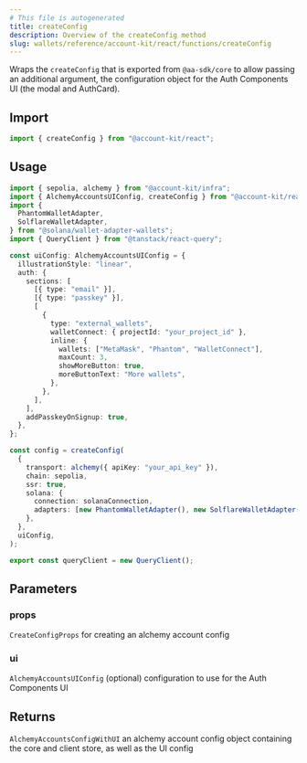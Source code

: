 ```yaml
---
# This file is autogenerated
title: createConfig
description: Overview of the createConfig method
slug: wallets/reference/account-kit/react/functions/createConfig
---
```


Wraps the `createConfig` that is exported from `@aa-sdk/core` to allow passing
an additional argument, the configuration object for the Auth Components UI
(the modal and AuthCard).

## Import

```ts
import { createConfig } from "@account-kit/react";
```

## Usage

```ts
import { sepolia, alchemy } from "@account-kit/infra";
import { AlchemyAccountsUIConfig, createConfig } from "@account-kit/react";
import {
  PhantomWalletAdapter,
  SolflareWalletAdapter,
} from "@solana/wallet-adapter-wallets";
import { QueryClient } from "@tanstack/react-query";

const uiConfig: AlchemyAccountsUIConfig = {
  illustrationStyle: "linear",
  auth: {
    sections: [
      [{ type: "email" }],
      [{ type: "passkey" }],
      [
        {
          type: "external_wallets",
          walletConnect: { projectId: "your_project_id" },
          inline: {
            wallets: ["MetaMask", "Phantom", "WalletConnect"],
            maxCount: 3,
            showMoreButton: true,
            moreButtonText: "More wallets",
          },
        },
      ],
    ],
    addPasskeyOnSignup: true,
  },
};

const config = createConfig(
  {
    transport: alchemy({ apiKey: "your_api_key" }),
    chain: sepolia,
    ssr: true,
    solana: {
      connection: solanaConnection,
      adapters: [new PhantomWalletAdapter(), new SolflareWalletAdapter()],
    },
  },
  uiConfig,
);

export const queryClient = new QueryClient();
```

## Parameters

### props

`CreateConfigProps`
for creating an alchemy account config

### ui

`AlchemyAccountsUIConfig`
(optional) configuration to use for the Auth Components UI

## Returns

`AlchemyAccountsConfigWithUI`
an alchemy account config object containing the core and client store, as well as the UI config
